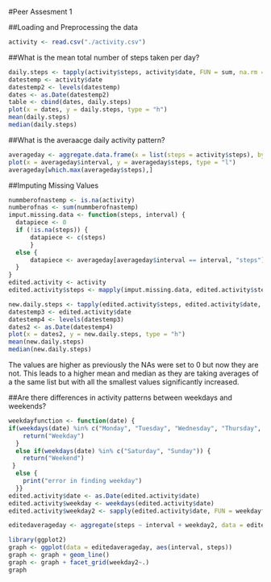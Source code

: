 #Peer Assesment 1

##Loading and Preprocessing the data

```r
activity <- read.csv("./activity.csv")
```

##What is the mean total number of steps taken per day?

```r
daily.steps <- tapply(activity$steps, activity$date, FUN = sum, na.rm = TRUE)
datestemp <- activity$date
datestemp2 <- levels(datestemp)
dates <- as.Date(datestemp2)
table <- cbind(dates, daily.steps)
plot(x = dates, y = daily.steps, type = "h")
mean(daily.steps)
median(daily.steps)
```

##What is the averaacge daily activity pattern?

```r
averageday <- aggregate.data.frame(x = list(steps = activity$steps), by = list(interval = activity$interval), FUN = mean, na.rm = TRUE)
plot(x = averageday$interval, y = averageday$steps, type = "l")
averageday[which.max(averageday$steps),]
```

##Imputing Missing Values

```r
nummberofnastemp <- is.na(activity)
numberofnas <- sum(nummberofnastemp)
imput.missing.data <- function(steps, interval) {
  datapiece <- 0
  if (!is.na(steps)) {
      datapiece <- c(steps)
      }
  else {
      datapiece <- averageday[averageday$interval == interval, "steps"]
  }
}
edited.activity <- activity
edited.activity$steps <- mapply(imput.missing.data, edited.activity$steps, edited.activity$interval)

new.daily.steps <- tapply(edited.activity$steps, edited.activity$date, FUN = sum, na.rm = TRUE)
datestemp3 <- edited.activity$date
datestemp4 <- levels(datestemp3)
dates2 <- as.Date(datestemp4)
plot(x = dates2, y = new.daily.steps, type = "h")
mean(new.daily.steps)
median(new.daily.steps)
```
The values are higher as previously the NAs were set to 0 but now they are not. This leads to a higher mean and median as they are taking averages of a the same list but with all the smallest values significantly increased. 

##Are there differences in activity patterns between weekdays and weekends?

```r
weekdayfunction <- function(date) {  
if(weekdays(date) %in% c("Monday", "Tuesday", "Wednesday", "Thursday", "Friday")) {
    return("Weekday")
  }
  else if(weekdays(date) %in% c("Saturday", "Sunday")) {
    return("Weekend")
 }
  else {
    print("error in finding weekday")
  }}
edited.activity$date <- as.Date(edited.activity$date)
edited.activity$weekday <- weekdays(edited.activity$date)
edited.activity$weekday2 <- sapply(edited.activity$date, FUN = weekdayfunction)

editedaverageday <- aggregate(steps ~ interval + weekday2, data = edited.activity, mean)

library(ggplot2)
graph <- ggplot(data = editedaverageday, aes(interval, steps))
graph <- graph + geom_line()
graph <- graph + facet_grid(weekday2~.)
graph
```

